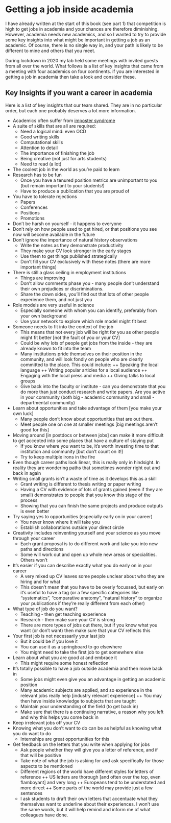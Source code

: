 # Getting a job inside academia {#jobinacademia}

I have already written at the start of this book (see part 1) that competition is high to get jobs in academia and your chances are therefore diminishing. However, academia needs new academics, and so I wanted to try to provide some key insights into what might be important in getting a job as an academic. Of course, there is no single way in, and your path is likely to be different to mine and others that you meet.

During lockdown in 2020 my lab held some meetings with invited guests from all over the world. What follows is a list of key insights that came from a meeting with four academics on four continents. if you are interested in getting a job in academia then take a look and consider these. 

## Key Insights if you want a career in academia
Here is a list of key insights that our team shared. They are in no particular order, but each one probably deserves a lot more information. 

- Academics often suffer from [imposter syndrome](https://en.wikipedia.org/wiki/Impostor_syndrome)
- A suite of skills that are all are required:
  + Need a logical mind: even OCD
  + Good writing skills
  + Computational skills
  + Attention to detail
  + The importance of finishing the job
  + Being creative (not just for arts students)
  + Need to read (a lot)
- The coolest job in the world as you’re paid to learn
- Research has to be fun 
  + Once you have a tenured position metrics are unimportant to you (but remain important to your students!)
  + Have to produce a publication that you are proud of
- You have to tolerate rejections
  + Papers
  + Conferences
  + Positions
  + Promotions 
- Don’t be harsh on yourself - it happens to everyone
- Don’t rely on how people used to get hired, or that positions you see now will become available in the future 
- Don’t ignore the importance of natural history observations
  + Write the notes as they demonstrate productivity
  + They make your CV look stronger in the early stages
  + Use them to get things published strategically
  + Don’t fill your CV exclusively with these notes (there are more important things)
- There is still a glass ceiling in employment institutions
  + Things are improving
  + Don’t allow comments phase you - many people don’t understand their own prejudices or discriminations.
  + Share the down sides, you’ll find out that lots of other people experience them, and not just you
- Role models are very useful in science
  + Especially someone with whom you can identify, preferably from your own background
  + Use your network to explore which role model might fit best
- Someone needs to fit into the context of the job
  + This means that not every job will be right for you as other people might fit better [not the fault of you or your CV]
  + Could be why lots of people get jobs from the inside - they are already known to fit into the team
  + Many institutions pride themselves on their position in the community, and will look fondly on people who are clearly committed to the place. This could include:
  ++ Speaking the local language
  ++ Writing popular articles for a local audience
  ++ Engaging with the local press and media
  ++ Giving talks to local groups
  + Give back into the faculty or institute - can you demonstrate that you do more than just conduct research and write papers. Are you active in your community (both big - academic community and small - departmental community)
- Learn about opportunities and take advantage of them [you make your own luck]
  + Many people don’t know about opportunities that are out there. 
  + Meet people one on one at smaller meetings [big meetings aren’t good for this]
- Moving around [in postdocs or between jobs] can make it more difficult to get accepted into some places that have a culture of staying put
  + If you know where you want to be, it’s worth investing time to that institution and community [but don’t count on it!]
  + Try to keep multiple irons in the fire
- Even though career paths look linear, this is really only in hindsight. In reality they are wondering paths that sometimes wonder right out and back in again
- Writing small grants isn’t a waste of time as it develops this as a skill 
  + Grant writing is different to thesis writing or paper writing
  + Having a CV with evidence of lots of grants gained (even if they are small) demonstrates to people that you know this stage of the process
  + Showing that you can finish the same projects and produce outputs is even better
- Try saying yes to opportunities (especially early on in your career)
  + You never know where it will take you
  + Establish collaborations outside your direct circle
- Creativity includes reinventing yourself and your science as you move through your career
  + Each grant proposal is to do different work and take you into new paths and directions
  + Some will work out and open up whole new areas or specialities. Others won’t
- It’s easier if you can describe exactly what you do early on in your career
  + A very mixed up CV leaves some people unclear about who they are hiring and for what
  + This doesn’t mean that you have to be overly focussed, but early on it’s useful to have a tag (or a few specific categories like “systematics”, “comparative anatomy”, “natural history” to organize your publications if they’re really different from each other)
- What type of job do you want?
  + Teaching - then get teaching experience 
  + Research - then make sure your CV is strong
  + There are more types of jobs out there, but if you know what you want (or don’t want) then make sure that your CV reflects this
- Your first job is not necessarily your last job 
  + But it could be if you love it
  + You can use it as a springboard to go elsewhere
  + You might need to take the first job to get somewhere else
- Learn about what you are good at and embrace it
  + This might require some honest reflection
- It’s totally possible to have a job outside academia and then move back in
  + Some jobs might even give you an advantage in getting an academic position
  + Many academic subjects are applied, and so experience in the relevant jobs really help [industry relevant experience]
  ++ You may then have inside knowledge to subjects that are taught
  + Maintain your understanding of the field (to get back in)
  + Make sure that there is a continuing narrative, a reason why you left and why this helps you come back in 
- Keep irrelevant jobs off your CV
- Knowing what you don’t want to do can be as helpful as knowing what you do want to do
  + Internships are great opportunities for this
- Get feedback on the letters that you write when applying for jobs
  + Ask people whether they will give you a letter of reference, and if that will be positive 
  + Take note of what the job is asking for and ask specifically for those aspects to be mentioned
  + Different regions of the world have different styles for letters of reference
  ++ US letters are thorough [and often over the top, even flamboyant] and very long
  ++ Europeans tend to be understated and more direct
  ++ Some parts of the world may provide just a few sentences
  + I ask students to draft their own letters that accentuate what they themselves want to underline about their experiences. I won’t use the same words, but it will help remind and inform me of what colleagues have done.
